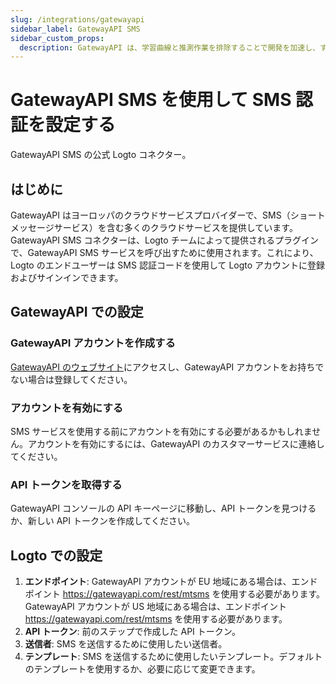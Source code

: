 ```yaml
---
slug: /integrations/gatewayapi
sidebar_label: GatewayAPI SMS
sidebar_custom_props:
  description: GatewayAPI は、学習曲線と推測作業を排除することで開発を加速し、すぐに API を使用して構築を開始できるようにします。
---
```



# GatewayAPI SMS を使用して SMS 認証を設定する

GatewayAPI SMS の公式 Logto コネクター。

<GuideTip />

## はじめに

GatewayAPI はヨーロッパのクラウドサービスプロバイダーで、SMS（ショートメッセージサービス）を含む多くのクラウドサービスを提供しています。GatewayAPI SMS コネクターは、Logto チームによって提供されるプラグインで、GatewayAPI SMS サービスを呼び出すために使用されます。これにより、Logto のエンドユーザーは SMS 認証コードを使用して Logto アカウントに登録およびサインインできます。

## GatewayAPI での設定

### GatewayAPI アカウントを作成する

[GatewayAPI のウェブサイト](https://www.gatewayapi.com/)にアクセスし、GatewayAPI アカウントをお持ちでない場合は登録してください。

### アカウントを有効にする

SMS サービスを使用する前にアカウントを有効にする必要があるかもしれません。アカウントを有効にするには、GatewayAPI のカスタマーサービスに連絡してください。

### API トークンを取得する

GatewayAPI コンソールの API キーページに移動し、API トークンを見つけるか、新しい API トークンを作成してください。

## Logto での設定

1. **エンドポイント**: GatewayAPI アカウントが EU 地域にある場合は、エンドポイント https://gatewayapi.com/rest/mtsms を使用する必要があります。GatewayAPI アカウントが US 地域にある場合は、エンドポイント https://gatewayapi.com/rest/mtsms を使用する必要があります。
2. **API トークン**: 前のステップで作成した API トークン。
3. **送信者**: SMS を送信するために使用したい送信者。
4. **テンプレート**: SMS を送信するために使用したいテンプレート。デフォルトのテンプレートを使用するか、必要に応じて変更できます。
